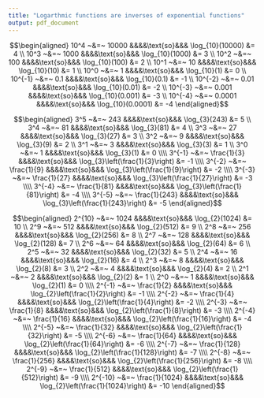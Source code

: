 ```yaml
---
title: "Logarthmic functions are inverses of exponential functions"
output: pdf_document
---
```


\pagenumbering{gobble}

$$\begin{aligned}
10^4 ~&=~ 10000 &&&&\text{so}&&& \log_{10}(10000) &= 4 \\
10^3 ~&=~ 1000 &&&&\text{so}&&& \log_{10}(1000) &= 3 \\
10^2 ~&=~ 100 &&&&\text{so}&&& \log_{10}(100) &= 2 \\
10^1 ~&=~ 10 &&&&\text{so}&&& \log_{10}(10) &= 1 \\
10^0 ~&=~ 1 &&&&\text{so}&&& \log_{10}(1) &= 0 \\
10^{-1} ~&=~ 0.1 &&&&\text{so}&&& \log_{10}(0.1) &= -1 \\
10^{-2} ~&=~ 0.01 &&&&\text{so}&&& \log_{10}(0.01) &= -2 \\
10^{-3} ~&=~ 0.001 &&&&\text{so}&&& \log_{10}(0.001) &= -3 \\
10^{-4} ~&=~ 0.0001 &&&&\text{so}&&& \log_{10}(0.0001) &= -4
\end{aligned}$$

\vfill

$$\begin{aligned}
3^5 ~&=~ 243 &&&&\text{so}&&& \log_{3}(243) &= 5 \\
3^4 ~&=~ 81 &&&&\text{so}&&& \log_{3}(81) &= 4 \\
3^3 ~&=~ 27 &&&&\text{so}&&& \log_{3}(27) &= 3 \\
3^2 ~&=~ 9 &&&&\text{so}&&& \log_{3}(9) &= 2 \\
3^1 ~&=~ 3 &&&&\text{so}&&& \log_{3}(3) &= 1 \\
3^0 ~&=~ 1 &&&&\text{so}&&& \log_{3}(1) &= 0 \\\\
3^{-1} ~&=~ \frac{1}{3} &&&&\text{so}&&& \log_{3}\left(\frac{1}{3}\right) &= -1 \\\\
3^{-2} ~&=~ \frac{1}{9} &&&&\text{so}&&& \log_{3}\left(\frac{1}{9}\right) &= -2 \\\\
3^{-3} ~&=~ \frac{1}{27} &&&&\text{so}&&& \log_{3}\left(\frac{1}{27}\right) &= -3 \\\\
3^{-4} ~&=~ \frac{1}{81} &&&&\text{so}&&& \log_{3}\left(\frac{1}{81}\right) &= -4 \\\\
3^{-5} ~&=~ \frac{1}{243} &&&&\text{so}&&& \log_{3}\left(\frac{1}{243}\right) &= -5
\end{aligned}$$


\newpage

$$\begin{aligned}
2^{10} ~&=~ 1024 &&&&\text{so}&&& \log_{2}(1024) &= 10 \\
2^9 ~&=~ 512 &&&&\text{so}&&& \log_{2}(512) &= 9 \\
2^8 ~&=~ 256 &&&&\text{so}&&& \log_{2}(256) &= 8 \\
2^7 ~&=~ 128 &&&&\text{so}&&& \log_{2}(128) &= 7 \\
2^6 ~&=~ 64 &&&&\text{so}&&& \log_{2}(64) &= 6 \\
2^5 ~&=~ 32 &&&&\text{so}&&& \log_{2}(32) &= 5 \\
2^4 ~&=~ 16 &&&&\text{so}&&& \log_{2}(16) &= 4 \\
2^3 ~&=~ 8 &&&&\text{so}&&& \log_{2}(8) &= 3 \\
2^2 ~&=~ 4 &&&&\text{so}&&& \log_{2}(4) &= 2 \\
2^1 ~&=~ 2 &&&&\text{so}&&& \log_{2}(2) &= 1 \\
2^0 ~&=~ 1 &&&&\text{so}&&& \log_{2}(1) &= 0 \\\\
2^{-1} ~&=~ \frac{1}{2} &&&&\text{so}&&& \log_{2}\left(\frac{1}{2}\right) &= -1 \\\\
2^{-2} ~&=~ \frac{1}{4} &&&&\text{so}&&& \log_{2}\left(\frac{1}{4}\right) &= -2 \\\\
2^{-3} ~&=~ \frac{1}{8} &&&&\text{so}&&& \log_{2}\left(\frac{1}{8}\right) &= -3 \\\\
2^{-4} ~&=~ \frac{1}{16} &&&&\text{so}&&& \log_{2}\left(\frac{1}{16}\right) &= -4 \\\\
2^{-5} ~&=~ \frac{1}{32} &&&&\text{so}&&& \log_{2}\left(\frac{1}{32}\right) &= -5 \\\\
2^{-6} ~&=~ \frac{1}{64} &&&&\text{so}&&& \log_{2}\left(\frac{1}{64}\right) &= -6 \\\\
2^{-7} ~&=~ \frac{1}{128} &&&&\text{so}&&& \log_{2}\left(\frac{1}{128}\right) &= -7 \\\\
2^{-8} ~&=~ \frac{1}{256} &&&&\text{so}&&& \log_{2}\left(\frac{1}{256}\right) &= -8 \\\\
2^{-9} ~&=~ \frac{1}{512} &&&&\text{so}&&& \log_{2}\left(\frac{1}{512}\right) &= -9 \\\\
2^{-10} ~&=~ \frac{1}{1024} &&&&\text{so}&&& \log_{2}\left(\frac{1}{1024}\right) &= -10
\end{aligned}$$









